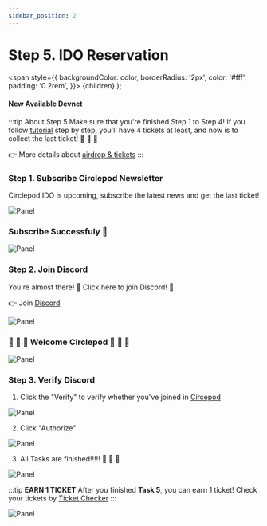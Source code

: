 ```yaml
---
sidebar_position: 2
---
```


# Step 5. IDO Reservation

  <span
    style={{
      backgroundColor: color,
      borderRadius: '2px',
      color: '#fff',
      padding: '0.2rem',
    }}>
    {children}
  </span>
);

#### New Available <Highlight color="#25c2a0">Devnet</Highlight>

:::tip About Step 5
Make sure that you're finished Step 1 to Step 4! If you follow [tutorial](/docs/community-event/circlepod-promoter/intro) step by step, 
you'll have 4 tickets at least, and now is to collect the last ticket! 🚀 🚀 🚀

👉 More details about [airdrop & tickets](/docs/community-event/airdrop-event/intro)
:::

### Step 1. Subscribe Circlepod Newsletter

Circlepod IDO is upcoming, subscribe the latest news and get the last ticket!

![Panel](/img/event/discord/input-email.png)

### Subscribe Successfuly 🙌

![Panel](/img/event/discord/subscribe-success.png)

### Step 2. Join Discord

You're almost there! 🎉 Click here to join Discord! 🎉

👉 Join [Discord](https://discord.com/invite/D2pNA2e6Dw)

![Panel](/img/event/discord/join-discord.png)

### 🎉 🎉 🎉 Welcome **Circlepod** 🎉 🎉 🎉
![Panel](/img/event/discord/continue-to-dashboard.png)

### Step 3. Verify Discord

1. Click the "Verify" to verify whether you've joined in [Circepod](https://discord.com/invite/D2pNA2e6Dw)

![Panel](/img/event/discord/verify.png)

2. Click "Authorize"

![Panel](/img/event/discord/auth.png)

3. All Tasks are finished!!!!! 🎉 🎉 🎉

![Panel](/img/event/discord/all-success.png)

:::tip **EARN 1 TICKET** 
After you finished **Task 5**, you can earn 1 ticket! Check your tickets by [Ticket Checker](https://docs.circlepod.app/docs/community-event/airdrop-event/check-ticket)
:::

![Panel](/img/event/discord/check-ido.png)